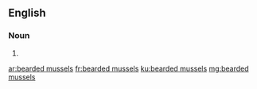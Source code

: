 ==English==

===Noun===
{{head|en|plural}}

# {{plural of|bearded mussel|lang=en|nocat=1}}

[[ar:bearded mussels]]
[[fr:bearded mussels]]
[[ku:bearded mussels]]
[[mg:bearded mussels]]